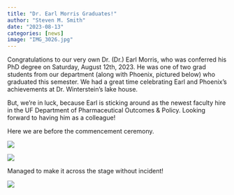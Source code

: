 ```yaml
---
title: "Dr. Earl Morris Graduates!"
author: "Steven M. Smith"
date: "2023-08-13"
categories: [news]
image: "IMG_3026.jpg"
---
```


Congratulations to our very own Dr. (Dr.) Earl Morris, who was conferred his PhD degree on Saturday, August 12th, 2023. He was one of two grad students from our department (along with Phoenix, pictured below) who graduated this semester. We had a great time celebrating Earl and Phoenix's achievements at Dr. Winterstein's lake house.

But, we're in luck, because Earl is sticking around as the newest faculty hire in the UF Department of Pharmaceutical Outcomes & Policy. Looking forward to having him as a colleague!

Here we are before the commencement ceremony. 

![](IMG_8481.jpg)

![](IMG_8486.jpg)

Managed to make it across the stage without incident!

![](IMG_3026.jpg)